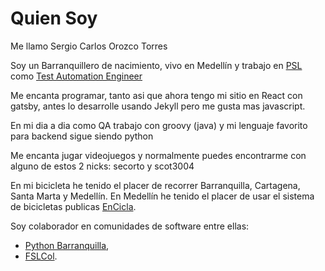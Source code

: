 # Quien Soy

Me llamo Sergio Carlos Orozco Torres

Soy un Barranquillero de nacimiento, vivo en Medellín y 
trabajo en [PSL](https://www.psl.com.co/) como 
[Test Automation Engineer](https://www.psl.com.co/empleo/test-automation-engineer)

Me encanta programar, tanto asi que ahora tengo mi sitio en React con gatsby,
antes lo desarrolle usando Jekyll pero me gusta mas javascript.

En mi dia a dia como QA trabajo con groovy (java)
y mi lenguaje favorito para backend sigue siendo python

Me encanta jugar videojuegos y normalmente puedes encontrarme con alguno de estos 2 nicks: 
secorto y scot3004

En mi bicicleta he tenido el placer de recorrer Barranquilla, Cartagena, Santa Marta y Medellín.
En Medellín he tenido el placer de usar el sistema de bicicletas publicas [EnCicla](http://www.encicla.gov.co/).

Soy colaborador en comunidades de software entre ellas:
- [Python Barranquilla](https://pybaq.co/), 
- [FSLCol](http://fslcol.org/).
